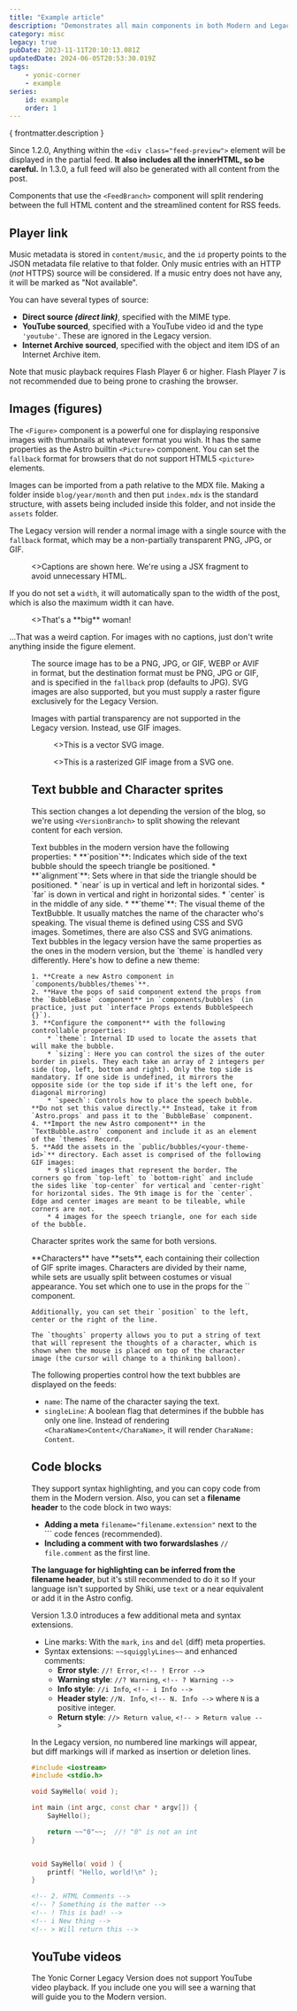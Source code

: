 ---
title: "Example article"
description: "Demonstrates all main components in both Modern and Legacy versions."
category: misc
legacy: true
pubDate: 2023-11-11T20:10:13.081Z
updatedDate: 2024-06-05T20:53:30.019Z
tags:
    - yonic-corner
    - example
series:
    id: example
    order: 1
---



<div class="feed-preview">

{ frontmatter.description }

Since 1.2.0, Anything within the `<div class="feed-preview">` element will be displayed in the partial feed. **It also includes all the innerHTML, so be careful.** In 1.3.0, a full feed will also be generated with all content from the post.

Components that use the `<FeedBranch>` component will split rendering between the full HTML content and the streamlined content for RSS feeds.
</div>

## Player link

Music metadata is stored in `content/music`, and the `id` property points to the JSON metadata file relative to that folder. Only music entries with an HTTP (*not* HTTPS) source will be considered. If a music entry does not have any, it will be marked as "Not available".

<PlayerLink id="sample/music" />

You can have several types of source:
* **Direct source *(direct link)***, specified with the MIME type.
* **YouTube sourced**, specified with a YouTube video id and the type `'youtube'`. These are ignored in the Legacy version.
* **Internet Archive sourced**, specified with the object and item IDS of an Internet Archive item.

Note that music playback requires Flash Player 6 or higher. Flash Player 7 is not recommended due to being prone to crashing the browser.

## Images (figures)

The `<Figure>` component is a powerful one for displaying responsive images with thumbnails at whatever format you wish. It has the same properties as the Astro builtin `<Picture>` component. You can set the `fallback` format for browsers that do not support HTML5 `<picture>` elements.

Images can be imported from a path relative to the MDX file. Making a folder inside `blog/year/month` and then put `index.mdx` is the standard structure, with assets being included inside this folder, and not inside the `assets` folder.

The Legacy version will render a normal image with a single source with the `fallback` format, which may be a non-partially transparent PNG, JPG, or GIF.

<Figure src={Airplane} alt="The first GIF in existence" width="200" formats={['webp','gif']} fallback="gif">
    <>Captions are shown here. We're using a JSX fragment to avoid unnecessary HTML.</>
</Figure>

If you do not set a `width`, it will automatically span to the width of the post, which is also the maximum width it can have.

<Figure src={Lena} alt="Standardized picture of a woman">
    <>That's a **big** woman!</>
</Figure>

...That was a weird caption. For images with no captions, just don't write anything inside the figure element.

<Figure src={ColorChecker} width="200" alt="Several test color swatches" />

The source image has to be a PNG, JPG, or GIF, WEBP or AVIF in format, but the destination format must be PNG, JPG or GIF, and is specified in the `fallback` prop (defaults to JPG). SVG images are also supported, but you must supply a raster figure exclusively for the Legacy Version.

Images with partial transparency are not supported in the Legacy version. Instead, use GIF images.

<VersionBranch>
    <Figure src={YSvg} alt="Logo of YonicStudios" width="100" slot="modern">
        <>This is a vector SVG image.</>
    </Figure>
    <Figure src={YSRaster} alt="Logo of YonicStudios" width="100" slot="legacy" fallback="gif">
        <>This is a rasterized GIF image from a SVG one.</>
    </Figure>
</VersionBranch>

## Text bubble and Character sprites

This section changes a lot depending the version of the blog, so we're using `<VersionBranch>` to split showing the relevant content for each version.

<VersionBranch>
<TextBubble position="bottom" alignment="far" theme="yonic" slot="modern" name="Yonic">
    Text bubbles in the modern version have the following properties:
    * **`position`**: Indicates which side of the text bubble should the speech triangle be positioned.
    * **`alignment`**: Sets where in that side the triangle should be positioned.
        * `near` is up in vertical and left in horizontal sides.
        * `far` is down in vertical and right in horizontal sides.
        * `center` is in the middle of any side.
    * **`theme`**: The visual theme of the TextBubble. It usually matches the name of the character who's speaking. The visual theme is defined using CSS and SVG images. Sometimes, there are also CSS and SVG animations.
</TextBubble>
<TextBubble position="bottom" alignment="far" theme="yonic" slot="legacy" name="Yonic">
    Text bubbles in the legacy version have the same properties as the ones in the modern version, but the `theme` is handled very differently. Here's how to define a new theme:

    1. **Create a new Astro component in `components/bubbles/themes`**. 
    2. **Have the pops of said component extend the props from the `BubbleBase` component** in `components/bubbles` (in practice, just put `interface Props extends BubbleSpeech {}`).
    3. **Configure the component** with the following controllable properties:
        * `theme`: Internal ID used to locate the assets that will make the bubble.
        * `sizing`: Here you can control the sizes of the outer border in pixels. They each take an array of 2 integers per side (top, left, bottom and right). Only the top side is mandatory. If one side is undefined, it mirrors the opposite side (or the top side if it's the left one, for diagonal mirroring)
        * `speech`: Controls how to place the speech bubble. **Do not set this value directly.** Instead, take it from `Astro.props` and pass it to the `BubbleBase` component.
    4. **Import the new Astro component** in the `TextBubble.astro` component and include it as an element of the `themes` Record.
    5. **Add the assets in the `public/bubbles/<your-theme-id>`** directory. Each asset is comprised of the following GIF images:
        * 9 sliced images that represent the border. The corners go from `top-left` to `bottom-right` and include the sides like `top-center` for vertical and `center-right` for horizontal sides. The 9th image is for the `center`. Edge and center images are meant to be tileable, while corners are not.
        * 4 images for the speech triangle, one for each side of the bubble.
</TextBubble>
</VersionBranch>
<Chara name="yonic" set="summer" sprite="thinking" thoughts="Will someone use this theme? Hard to say..." />

Character sprites work the same for both versions.

<TextBubble position="bottom" alignment="near" theme="yonic" name="Yonic">
    **Characters** have **sets**, each containing their collection of GIF sprite images. Characters are divided by their name, while sets are usually split between costumes or visual appearance. You set which one to use in the props for the `<Chara>` component.

    Additionally, you can set their `position` to the left, center or the right of the line.

    The `thoughts` property allows you to put a string of text that will represent the thoughts of a character, which is shown when the mouse is placed on top of the character image (the cursor will change to a thinking balloon).
</TextBubble>
<Chara name="yonic" set="winter" position="left" sprite="normal" thoughts="Youuuu are readiiiing my miiiiind" />

The following properties control how the text bubbles are displayed on the feeds:

* `name`: The name of the character saying the text.
* `singleLine`: A boolean flag that determines if the bubble has only one line. Instead of rendering `<CharaName>Content</CharaName>`, it will render `CharaName: Content`.

## Code blocks

They support syntax highlighting, and you can copy code from them in the Modern version. Also, you can set a **filename header** to the code block in two ways:

* **Adding a meta** `filename="filename.extension"` next to the \`\`\` code fences (recommended).
* **Including a comment with two forwardslashes** `// file.comment` as the first line.

**The language for highlighting can be inferred from the filename header**, but it's still recommended to do it so 
If your language isn't supported by Shiki, use `text` or a near equivalent or add it in the Astro config.

Version 1.3.0 introduces a few additional meta and syntax extensions.

* Line marks: With the `mark`, `ins` and `del` (diff) meta properties.
* Syntax extensions: `~~squigglyLines~~` and enhanced comments:
  * **Error style**: `//! Error`, `<!-- ! Error -->`
  * **Warning style**: `//? Warning`, `<!-- ? Warning -->`
  * **Info style**: `//i Info`, `<!-- i Info -->`
  * **Header style**: `//N. Info`, `<!-- N. Info -->` where `N` is a positive integer.
  * **Return style**: `//> Return value`, `<!-- > Return value -->`

In the Legacy version, no numbered line markings will appear, but diff markings will if marked as insertion or deletion lines.

```cpp filename="sample.cpp" mark="6" ins="2-4,7,11-14" del="1"
#include <iostream>
#include <stdio.h>

void SayHello( void );

int main (int argc, const char * argv[]) {
    SayHello();

    return ~~"0"~~;  //! "0" is not an int
}


void SayHello( void ) {
    printf( "Hello, world!\n" );
}
```

```html
<!-- 2. HTML Comments -->
<!-- ? Something is the matter -->
<!-- ! This is bad! -->
<!-- i New thing -->
<!-- > Will return this -->
```

## YouTube videos

The Yonic Corner Legacy Version does not support YouTube video playback. If you include one you will see a warning that will guide you to the Modern version.

<YouTube instance="https://inv.vern.cc" id="YE7VzlLtp-4" duration="9:57" title="Big Buck Bunny" description="The short everyone uses when demonstrating placing videos on the web."/>